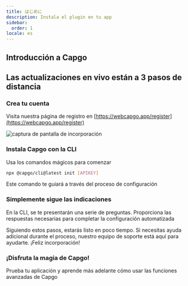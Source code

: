 ```yaml
---
title: はじめに
description: Instala el plugin en tu app
sidebar:
  order: 1
locale: es
---
```



## Introducción a Capgo
<YouTube id="NzXXKoyhTIo" title="Capgo en 15 minutos" />

## Las actualizaciones en vivo están a 3 pasos de distancia

### Crea tu cuenta

Visita nuestra página de registro en [https://webcapgo.app/register](https://webcapgo.app/register)

![captura de pantalla de incorporación](/onboard.webp "captura de pantalla de incorporación")

### Instala Capgo con la CLI

Usa los comandos mágicos para comenzar

```bash
npx @capgo/cli@latest init [APIKEY]
```

Este comando te guiará a través del proceso de configuración

### Simplemente sigue las indicaciones

En la CLI, se te presentarán una serie de preguntas. Proporciona las respuestas necesarias para completar la configuración automatizada

<Aside type="tip">
  Siguiendo estos pasos, estarás listo en poco tiempo. Si necesitas ayuda adicional durante el proceso, nuestro equipo de soporte está aquí para ayudarte. ¡Feliz incorporación!
</Aside>

### ¡Disfruta la magia de Capgo!

Prueba tu aplicación y aprende más adelante cómo usar las funciones avanzadas de Capgo